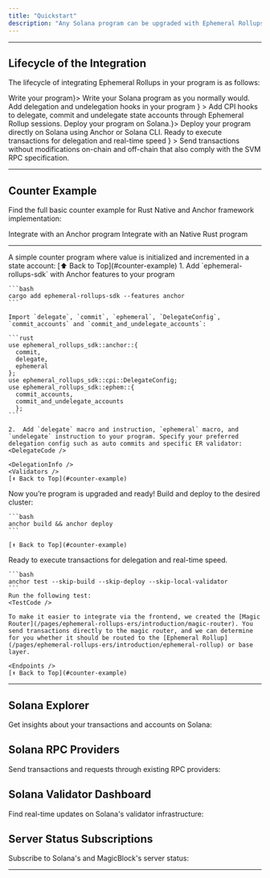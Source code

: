 ```yaml
---
title: "Quickstart"
description: "Any Solana program can be upgraded with Ephemeral Rollups by adding delegation capabilities."
---
```




---

## Lifecycle of the Integration

The lifecycle of integrating Ephemeral Rollups in your program is as follows:

<Steps>
  <Step title={<a href="#1-write-program">Write your program</a>}>
    Write your Solana program as you normally would.
  </Step>
  <Step
    title={
      <a href="#2-delegate">
        Add delegation and undelegation hooks in your program
      </a>
    }
  >
    Add CPI hooks to delegate, commit and undelegate state accounts through
    Ephemeral Rollup sessions.
  </Step>
  <Step title={<a href="#3-deploy">Deploy your program on Solana.</a>}>
    Deploy your program directly on Solana using Anchor or Solana CLI.
  </Step>
  <Step
    title={
      <a href="#4-test">
        Ready to execute transactions for delegation and real-time speed
      </a>
    }
  >
    Send transactions without modifications on-chain and off-chain that also
    comply with the SVM RPC specification.
  </Step>
</Steps>

---

## Counter Example

<Software />

Find the full basic counter example for Rust Native and Anchor framework implementation:

<CardGroup cols={2}>
<Card
  title="Anchor"
  icon="anchor"
  href="/pages/ephemeral-rollups-ers/how-to-guide/anchor"
  iconType="duotone"
>
  Integrate with an Anchor program
</Card>
<Card
  title="Native Rust"
  icon="rust"
  href="/pages/ephemeral-rollups-ers/how-to-guide/rust"
  iconType="duotone"
>
  Integrate with an Native Rust program
</Card>

</CardGroup>

---

<Tabs>
  <Tab title="1. Write program">
    A simple counter program where value is initialized and incremented in a state account:
    <WriteProgramCode />
    [⬆️ Back to Top](#counter-example)
  </Tab>
  <Tab title="2. Delegate">
    1. Add `ephemeral-rollups-sdk` with Anchor features to your program

    ```bash
    cargo add ephemeral-rollups-sdk --features anchor
    ```

    Import `delegate`, `commit`, `ephemeral`, `DelegateConfig`, `commit_accounts` and `commit_and_undelegate_accounts`:

    ```rust
    use ephemeral_rollups_sdk::anchor::{
      commit,
      delegate,
      ephemeral
    };
    use ephemeral_rollups_sdk::cpi::DelegateConfig;
    use ephemeral_rollups_sdk::ephem::{
      commit_accounts,
      commit_and_undelegate_accounts
      };
    ```

    2.  Add `delegate` macro and instruction, `ephemeral` macro, and `undelegate` instruction to your program. Specify your preferred delegation config such as auto commits and specific ER validator:
    <DelegateCode />

    <DelegationInfo />
    <Validators />
    [⬆️ Back to Top](#counter-example)

  </Tab>

  <Tab title="3. Deploy">
    Now you’re program is upgraded and ready! Build and deploy to the desired
    cluster:

    ```bash
    anchor build && anchor deploy
    ```

    [⬆️ Back to Top](#counter-example)

  </Tab>

  <Tab title="4. Test">
    Ready to execute transactions for delegation and real-time speed.
    <Validators />

    ```bash
    anchor test --skip-build --skip-deploy --skip-local-validator
    ```
    Run the following test:
    <TestCode />

    To make it easier to integrate via the frontend, we created the [Magic Router](/pages/ephemeral-rollups-ers/introduction/magic-router). You send transactions directly to the magic router, and we can determine for you whether it should be routed to the [Ephemeral Rollup](/pages/ephemeral-rollups-ers/introduction/ephemeral-rollup) or base layer.

    <Endpoints />
    [⬆️ Back to Top](#counter-example)

  </Tab>
</Tabs>

---

## Solana Explorer

Get insights about your transactions and accounts on Solana:

<ExplorerCards />

## Solana RPC Providers

Send transactions and requests through existing RPC providers:

<RpcCards />

## Solana Validator Dashboard

Find real-time updates on Solana's validator infrastructure:

<ValidatorCards />

## Server Status Subscriptions

Subscribe to Solana's and MagicBlock's server status:

<ServerStatusCards />

---
